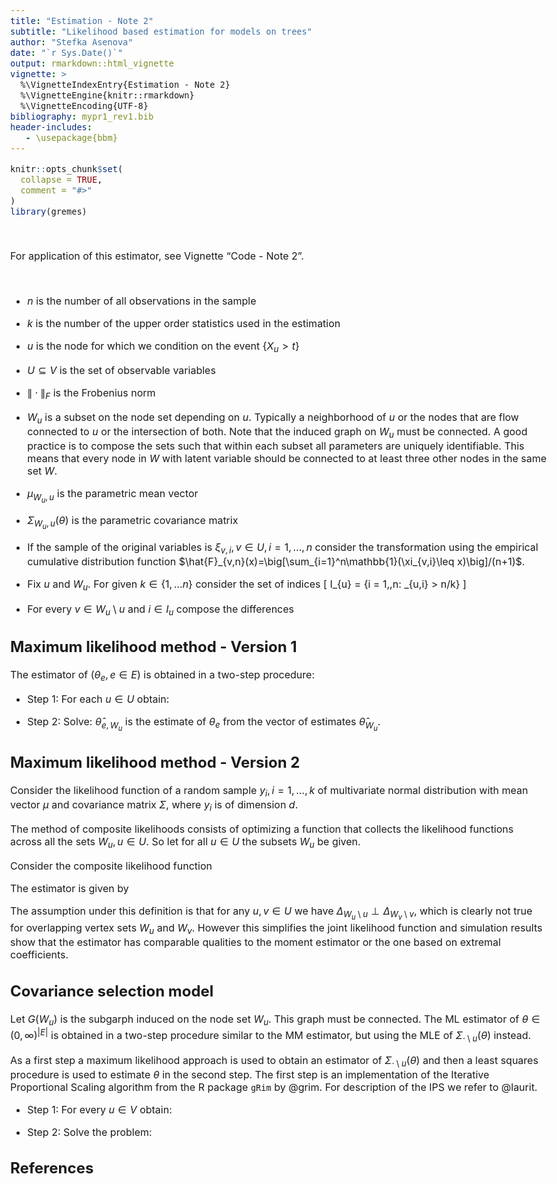 ---
title: "Estimation - Note 2"
subtitle: "Likelihood based estimation for models on trees"
author: "Stefka Asenova"
date: "`r Sys.Date()`"
output: rmarkdown::html_vignette
vignette: >
  %\VignetteIndexEntry{Estimation - Note 2}
  %\VignetteEngine{knitr::rmarkdown}
  %\VignetteEncoding{UTF-8}
bibliography: mypr1_rev1.bib
header-includes:
   - \usepackage{bbm}
---


<style type="text/css">
  body{
  font-size: 12pt;
  max-width: 1000px;
  margin-left: auto;
  margin-right: auto;
}
</style>

```{r setup, include = FALSE}
knitr::opts_chunk$set(
  collapse = TRUE,
  comment = "#>"
)
library(gremes)

```

<br>

For application of this estimator, see Vignette "Code - Note 2".

<br>

- $n$ is the number of all observations in the sample

- $k$ is the number of the upper order statistics used in the estimation

- $u$ is the node for which we condition on the event $\{X_u>t\}$

- $U\subseteq V$ is the set of observable variables

- $\| \cdot \|_F$ is the Frobenius norm

- $W_u$ is a subset on the node set depending on $u$. Typically a neighborhood of $u$ or the nodes that are flow connected to $u$ or the intersection of both. Note that the induced graph on $W_u$ must be connected.  A good practice is to compose the sets such that within each subset all parameters are uniquely identifiable. This means that every node in $W$ with latent variable should be connected to at least three other nodes in the same set $W$.

- $\mu_{W_u, u}$ is the parametric mean vector 

\begin{equation}
	\{\mu_{W_u,u}(\theta)\}_v 
=
-\frac{1}{2}\sum_{e \in p(u,v)} \theta_{e}^2, \quad v\in W_u \setminus u
\end{equation}

- $\Sigma_{W_u,u}(\theta)$ is the parametric covariance matrix

\begin{equation} 
	\big(\Lambda(\theta)\big)_{ij}
	= \lambda^2_{ij}(\theta)
	= \frac{1}{4}\sum_{e \in p(i,j)} \theta_e^2\, , \qquad i,j\in V, \ i \ne j, e\in E.
\end{equation}

 
\begin{equation} \label{eq:hrdist}
   \big(\Sigma_{W_u,u}(\Lambda)\big)_{ij}
    =
    2(\lambda_{iu}^2
    +
    \lambda_{ju}^2
    -
    \lambda^2_{ij}),
    \qquad i,j\in W_u\setminus u.
\end{equation}



- If the sample of the original variables is $\xi_{v,i}, v\in U, i=1,\ldots, n$ consider the transformation using the empirical cumulative distribution function $\hat{F}_{v,n}(x)=\big[\sum_{i=1}^n\mathbb{1}(\xi_{v,i}\leq x)\big]/(n+1)$.
\begin{equation*} 
	\hat{X}_{v,i} = \frac{1}{1-\hat{F}_{v,n}(\xi_{v,i})}, \qquad 
	v \in U, \quad i = 1, \ldots, n.
\end{equation*}

- Fix $u$ and $W_u$. For given $k\in \{1,\ldots n\}$ consider the set of indices 
\[
I_{u} = \{i = 1,\ldots,n: \hat{X}_{u,i} > n/k\}
\]

- For every $v\in W_u\setminus u$ and $i\in I_u$ compose the differences
\begin{equation}
	\Delta_{uv,i} =
	\ln\hat{X}_{v,i}-\ln\hat{X}_{u,i}.
\end{equation}

## Maximum likelihood method - Version 1

The estimator of $(\theta_e, e\in E)$ is obtained in a two-step procedure:

- Step 1: For each $u\in U$ obtain:
\begin{equation} 
        \begin{split}
            \hat{\theta}_{W_u,k,n}
            =
            \arg\max_{\theta_{W_u}\in(0,\infty)^{|W_u|-1}}
            L\Big(\mu_{W_u\setminus u}(\theta), \Sigma_{W_u\setminus u}(\theta); 
            \{\Delta_{uv,i}: v\in W_u\setminus u, i\in I_u\}\Big)
        \end{split}
    \end{equation}
    
-  Step 2: Solve:
  \begin{equation} 
    \hat{\theta}^{MLE1}_{k,n}
    =
    \min_{\theta\in [0,\infty)^{|E|}}
    \sum_{u\in U}\sum_{e\in E}(\hat{\theta}_{e,W_u}-\theta_{e})^2
    \end{equation}
    $\hat{\theta}_{e, W_u}$ is the estimate of $\theta_{e}$ from the vector of estimates  $\hat{\theta}_{W_u}$.
    


## Maximum likelihood method - Version 2

Consider the likelihood function of a random sample $y_{i}, i=1, \ldots, k$ of multivariate normal distribution with mean vector $\mu$ and covariance matrix $\Sigma$, where $y_i$ is of dimension $d$.

\begin{align*}
    L(\mu,\Sigma;\,  &y_1,\ldots,y_k)
    =
    \prod_{i=1}^k\phi_d(y_i-\mu;\Sigma)
    \\&=
    (2\pi)^{-kd/2}(\det \Sigma^{-1})^{k/2}
    %\\&
    %\times
    \exp\Big(
        -\frac{1}{2}\sum_{i=1}^k(y_i-\mu)^T\Sigma^{-1}(y_i-\mu)
    \Big)\, .
\end{align*}

The method of composite likelihoods consists of optimizing a function that collects the likelihood functions across all the sets $W_u, u\in U$. So let for all $u\in U$ the subsets $W_u$ be given.

Consider the composite likelihood function
\begin{equation} 
\begin{split}
    L\big(\theta; \, & \{\Delta_{uv,i}: v\in W_u\setminus u,\, i\in I_u, u\in U\}\big)
    \\&=
    \prod_{u\in U}L\big(\theta_{W_u};  \{\Delta_{uv,i}: v\in W_u\setminus u, i\in I_u\}\big)
    \\&=
    \prod_{u\in U}\prod_{i\in I_u}
    \phi\Big(\{\Delta_{uv,i}: v\in W_u\setminus u, i\in I_u\} - \mu_{W_u, u}(\theta);
    \Sigma_{W_u, u}(\theta)
   \Big)\, .
\end{split}
\end{equation}

The estimator is given by 

\begin{equation}
\hat{\theta}^{MLE2}_{k,n}
=
\arg\max_{\theta\in(0,\infty)^{|E|}}
L\big(\theta; \{\Delta_{uv,i}: v\in W_u\setminus u, i\in I_u, u\in U\}\big)
\end{equation}

The assumption under this definition is that for any $u,v \in U$ we have $\Delta_{W_u\setminus u}\perp \Delta_{W_v\setminus v}$, which is clearly not true for overlapping vertex sets $W_u$ and $W_v$. However this simplifies the joint likelihood function and simulation results show that the estimator has comparable qualities to the moment estimator or the one based on extremal coefficients. 



## Covariance selection model
    
Let $G(W_u)$ is the subgarph induced on the node set $W_u$. This graph must be connected. The ML estimator of $\theta\in (0,\infty)^{|E|}$ is obtained in a two-step procedure similar to the MM estimator, but using the MLE of $\Sigma_{\cdot\setminus u}(\theta)$ instead.

As a first step a maximum likelihood approach is used to obtain an estimator of $\Sigma_{\cdot\setminus u}(\theta)$ and then a least squares procedure is used to estimate $\theta$ in the second step. The first step is an implementation of the Iterative Proportional Scaling algorithm from the R package `gRim` by @grim. For description of the IPS we refer to @laurit. 

- Step 1: For every $u\in V$ obtain:
    \begin{equation}
        \begin{split}
            \widehat{\Sigma^{-1}}_{W_u\setminus u}
            =
            \arg\max_{(\Sigma^{-1})_{W_u\setminus u}}
            L\Big(\hat{\mu}_{W_u\setminus u}, (\Sigma^{-1})_{W_u\setminus u}; 
            \{\Delta_{uv,i}: v\in W_u\setminus u, i\in I_u\}\Big)
        \end{split}
    \end{equation}
    
- Step 2: Solve the problem:
    \begin{equation} 
    \hat{\theta}^{MLE}_{k,n}
    =
    \arg\min_{\theta\in [0,\infty)^{|E|}}
    \sum_{W_u \subseteq V, u\in V}
    \Big\|\widehat{\Sigma^{-1}}_{W_u\setminus u}-\Sigma_{W_u\setminus u}(\theta)\Big\|_F^2
   \end{equation}
    
    
## References


